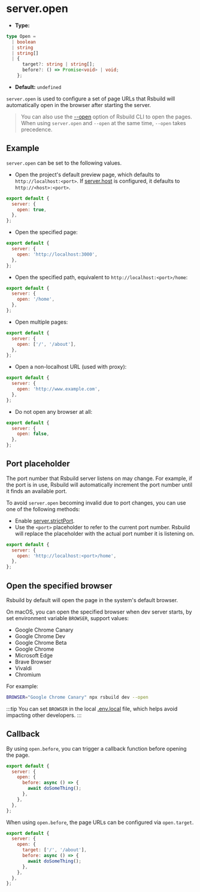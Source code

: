 # server.open

- **Type:**

```ts
type Open =
  | boolean
  | string
  | string[]
  | {
      target?: string | string[];
      before?: () => Promise<void> | void;
    };
```

- **Default:** `undefined`

`server.open` is used to configure a set of page URLs that Rsbuild will automatically open in the browser after starting the server.

> You can also use the [--open](/guide/basic/cli#opening-page) option of Rsbuild CLI to open the pages. When using `server.open` and `--open` at the same time, `--open` takes precedence.

## Example

`server.open` can be set to the following values.

- Open the project's default preview page, which defaults to `http://localhost:<port>`. If [server.host](/config/server/host) is configured, it defaults to `http://<host>:<port>`.

```js
export default {
  server: {
    open: true,
  },
};
```

- Open the specified page:

```js
export default {
  server: {
    open: 'http://localhost:3000',
  },
};
```

- Open the specified path, equivalent to `http://localhost:<port>/home`:

```js
export default {
  server: {
    open: '/home',
  },
};
```

- Open multiple pages:

```js
export default {
  server: {
    open: ['/', '/about'],
  },
};
```

- Open a non-localhost URL (used with proxy):

```js
export default {
  server: {
    open: 'http://www.example.com',
  },
};
```

- Do not open any browser at all:

```js
export default {
  server: {
    open: false,
  },
};
```

## Port placeholder

The port number that Rsbuild server listens on may change. For example, if the port is in use, Rsbuild will automatically increment the port number until it finds an available port.

To avoid `server.open` becoming invalid due to port changes, you can use one of the following methods:

- Enable [server.strictPort](/config/server/strict-port).
- Use the `<port>` placeholder to refer to the current port number. Rsbuild will replace the placeholder with the actual port number it is listening on.

```js
export default {
  server: {
    open: 'http://localhost:<port>/home',
  },
};
```

## Open the specified browser

Rsbuild by default will open the page in the system's default browser.

On macOS, you can open the specified browser when dev server starts, by set environment variable `BROWSER`, support values:

- Google Chrome Canary
- Google Chrome Dev
- Google Chrome Beta
- Google Chrome
- Microsoft Edge
- Brave Browser
- Vivaldi
- Chromium

For example:

```bash
BROWSER="Google Chrome Canary" npx rsbuild dev --open
```

:::tip
You can set `BROWSER` in the local [.env.local](/guide/advanced/env-vars#env-file) file, which helps avoid impacting other developers.
:::

## Callback

By using `open.before`, you can trigger a callback function before opening the page.

```js
export default {
  server: {
    open: {
      before: async () => {
        await doSomeThing();
      },
    },
  },
};
```

When using `open.before`, the page URLs can be configured via `open.target`.

```js
export default {
  server: {
    open: {
      target: ['/', '/about'],
      before: async () => {
        await doSomeThing();
      },
    },
  },
};
```
